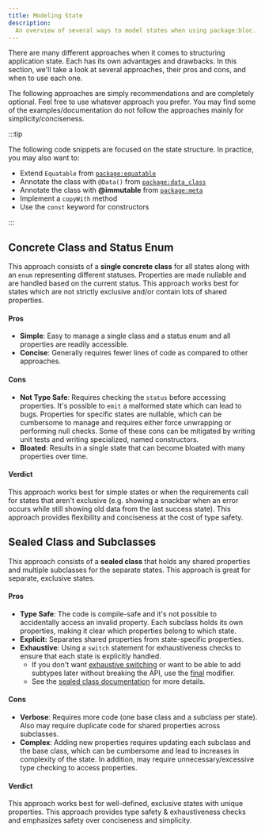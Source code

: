 ```yaml
---
title: Modeling State
description:
  An overview of several ways to model states when using package:bloc.
---
```



There are many different approaches when it comes to structuring application
state. Each has its own advantages and drawbacks. In this section, we'll take a
look at several approaches, their pros and cons, and when to use each one.

The following approaches are simply recommendations and are completely optional.
Feel free to use whatever approach you prefer. You may find some of the
examples/documentation do not follow the approaches mainly for
simplicity/conciseness.

:::tip

The following code snippets are focused on the state structure. In practice, you
may also want to:

- Extend `Equatable` from
  [`package:equatable`](https://pub.dev/packages/equatable)
- Annotate the class with `@Data()` from
  [`package:data_class`](https://pub.dev/packages/data_class)
- Annotate the class with **@immutable** from
  [`package:meta`](https://pub.dev/packages/meta)
- Implement a `copyWith` method
- Use the `const` keyword for constructors

:::

## Concrete Class and Status Enum

This approach consists of a **single concrete class** for all states along with
an `enum` representing different statuses. Properties are made nullable and are
handled based on the current status. This approach works best for states which
are not strictly exclusive and/or contain lots of shared properties.

<ConcreteClassAndStatusEnumSnippet />

#### Pros

- **Simple**: Easy to manage a single class and a status enum and all properties
  are readily accessible.
- **Concise**: Generally requires fewer lines of code as compared to other
  approaches.

#### Cons

- **Not Type Safe**: Requires checking the `status` before accessing properties.
  It's possible to `emit` a malformed state which can lead to bugs. Properties
  for specific states are nullable, which can be cumbersome to manage and
  requires either force unwrapping or performing null checks. Some of these cons
  can be mitigated by writing unit tests and writing specialized, named
  constructors.
- **Bloated**: Results in a single state that can become bloated with many
  properties over time.

#### Verdict

This approach works best for simple states or when the requirements call for
states that aren't exclusive (e.g. showing a snackbar when an error occurs while
still showing old data from the last success state). This approach provides
flexibility and conciseness at the cost of type safety.

## Sealed Class and Subclasses

This approach consists of a **sealed class** that holds any shared properties
and multiple subclasses for the separate states. This approach is great for
separate, exclusive states.

<SealedClassAndSubclassesSnippet />

#### Pros

- **Type Safe**: The code is compile-safe and it's not possible to accidentally
  access an invalid property. Each subclass holds its own properties, making it
  clear which properties belong to which state.
- **Explicit:** Separates shared properties from state-specific properties.
- **Exhaustive**: Using a `switch` statement for exhaustiveness checks to ensure
  that each state is explicitly handled.
  - If you don't want
    [exhaustive switching](https://dart.dev/language/branches#exhaustiveness-checking)
    or want to be able to add subtypes later without breaking the API, use the
    [final](https://dart.dev/language/class-modifiers#final) modifier.
  - See the
    [sealed class documentation](https://dart.dev/language/class-modifiers#sealed)
    for more details.

#### Cons

- **Verbose**: Requires more code (one base class and a subclass per state).
  Also may require duplicate code for shared properties across subclasses.
- **Complex**: Adding new properties requires updating each subclass and the
  base class, which can be cumbersome and lead to increases in complexity of the
  state. In addition, may require unnecessary/excessive type checking to access
  properties.

#### Verdict

This approach works best for well-defined, exclusive states with unique
properties. This approach provides type safety & exhaustiveness checks and
emphasizes safety over conciseness and simplicity.
